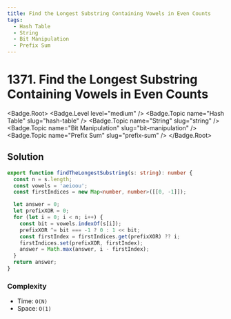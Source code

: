 ```yaml
---
title: Find the Longest Substring Containing Vowels in Even Counts
tags:
  - Hash Table
  - String
  - Bit Manipulation
  - Prefix Sum
---
```


# 1371. Find the Longest Substring Containing Vowels in Even Counts

<Badge.Root>
  <Badge.Level level="medium" />
  <Badge.Topic name="Hash Table" slug="hash-table" />
  <Badge.Topic name="String" slug="string" />
  <Badge.Topic name="Bit Manipulation" slug="bit-manipulation" />
  <Badge.Topic name="Prefix Sum" slug="prefix-sum" />
</Badge.Root>

## Solution

```typescript filename="solution.ts" copy
export function findTheLongestSubstring(s: string): number {
  const n = s.length;
  const vowels = 'aeioou';
  const firstIndices = new Map<number, number>([[0, -1]]);

  let answer = 0;
  let prefixXOR = 0;
  for (let i = 0; i < n; i++) {
    const bit = vowels.indexOf(s[i]);
    prefixXOR ^= bit === -1 ? 0 : 1 << bit;
    const firstIndex = firstIndices.get(prefixXOR) ?? i;
    firstIndices.set(prefixXOR, firstIndex);
    answer = Math.max(answer, i - firstIndex);
  }
  return answer;
}
```

### Complexity

- Time: `O(N)`
- Space: `O(1)`

<ProblemLink
  codingSite="leetcode"
  href="https://leetcode.com/problems/find-the-longest-substring-containing-vowels-in-even-counts"
  title="Find the Longest Substring Containing Vowels in Even Counts"
/>
